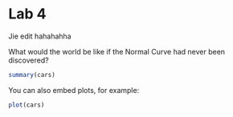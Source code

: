 Lab 4
========================================================


Jie edit hahahahha

What would the world be like if the Normal Curve had never been discovered?

```r
summary(cars)
```

You can also embed plots, for example:

```r
plot(cars)
```

